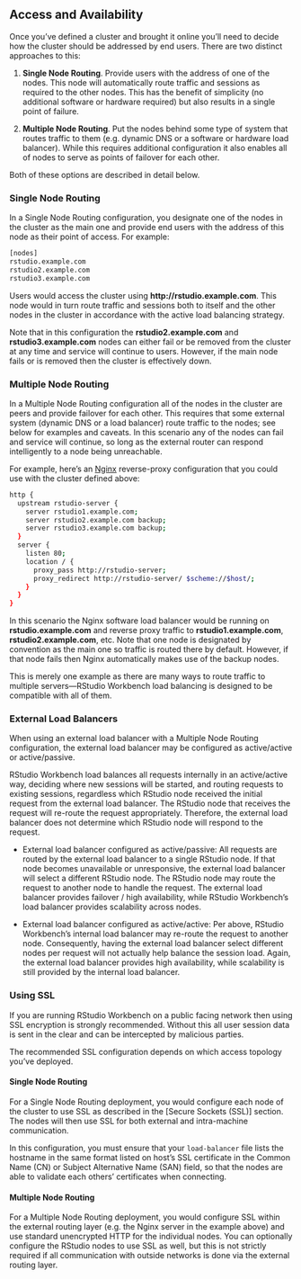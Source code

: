 ## Access and Availability

Once you've defined a cluster and brought it online you'll need to decide how the cluster should be addressed by end users. There are two distinct approaches to this:

1. **Single Node Routing**. Provide users with the address of one of the nodes. This node will automatically route traffic and sessions as required to the other nodes. This has the benefit of simplicity (no additional software or hardware required) but also results in a single point of failure.

2. **Multiple Node Routing**. Put the nodes behind some type of system that routes traffic to them (e.g. dynamic DNS or a software or hardware load balancer). While this requires additional configuration it also enables all of nodes to serve as points of failover for each other.

Both of these options are described in detail below. 

### Single Node Routing

In a Single Node Routing configuration, you designate one of the nodes in the cluster as the main one and provide end users with the address of this node as their point of access. For example:

```bash
[nodes]
rstudio.example.com
rstudio2.example.com
rstudio3.example.com
```

Users would access the cluster using **http://rstudio.example.com**. This node would in turn route traffic and sessions both to itself and the other nodes in the cluster in accordance with the active load balancing strategy.

Note that in this configuration the **rstudio2.example.com** and **rstudio3.example.com** nodes can either fail or be removed from the cluster at any time and service will continue to users. However, if the main node fails or is removed then the cluster is effectively down.


### Multiple Node Routing

In a Multiple Node Routing configuration all of the nodes in the cluster are peers and provide failover for each other. This requires that some external system (dynamic DNS or a load balancer) route traffic to the nodes; see below for examples and caveats. In this scenario any of the nodes can fail and service will continue, so long as the external router can respond intelligently to a node being unreachable. 

For example, here's an [Nginx](http://wiki.nginx.org/Main) reverse-proxy configuration that you could use with the cluster defined above:

```bash
http {
  upstream rstudio-server {
    server rstudio1.example.com;
    server rstudio2.example.com backup;
    server rstudio3.example.com backup;
  }
  server {
    listen 80;
    location / {
      proxy_pass http://rstudio-server;
      proxy_redirect http://rstudio-server/ $scheme://$host/;
    }
  }
}
```

In this scenario the Nginx software load balancer would be running on **rstudio.example.com** and reverse proxy traffic to **rstudio1.example.com**, **rstudio2.example.com**, etc. Note that one node is designated by convention as the main one so traffic is routed there by default. However, if that node fails then Nginx automatically makes use of the backup nodes.

This is merely one example as there are many ways to route traffic to multiple servers---RStudio Workbench load balancing is designed to be compatible with all of them.

### External Load Balancers

When using an external load balancer with a Multiple Node Routing configuration, the external load balancer may be configured as active/active or active/passive.

RStudio Workbench load balances all requests internally in an active/active way, deciding where new sessions will be started, and routing requests to existing sessions, regardless which RStudio node received the initial request from the external load balancer. The RStudio node that receives the request will re-route the request appropriately. Therefore, the external load balancer does not determine which RStudio node will respond to the request.

- External load balancer configured as active/passive: All requests are routed by the external load balancer to a single RStudio node. If that node becomes unavailable or unresponsive, the external load balancer will select a different RStudio node. The RStudio node may route the request to another node to handle the request. The external load balancer provides failover / high availability, while RStudio Workbench’s load balancer provides scalability across nodes.

- External load balancer configured as active/active: Per above, RStudio Workbench’s internal load balancer may re-route the request to another node. Consequently, having the external load balancer select different nodes per request will not actually help balance the session load. Again, the external load balancer provides high availability, while scalability is still provided by the internal load balancer.


### Using SSL

If you are running RStudio Workbench on a public facing network then using SSL encryption is strongly recommended. Without this all user session data is sent in the clear and can be intercepted by malicious parties.

The recommended SSL configuration depends on which access topology you've deployed.

#### Single Node Routing

For a Single Node Routing deployment, you would configure each node of the cluster to use SSL as described in the [Secure Sockets (SSL)] section. The nodes will then use SSL for both external and intra-machine communication.

::: {.callout-note}
In this configuration, you must ensure that your `load-balancer` file lists the hostname in the same format listed on host's SSL certificate in the Common Name (CN) or Subject Alternative Name (SAN) field, so that the nodes are able to validate each others' certificates when connecting.
:::

#### Multiple Node Routing

For a Multiple Node Routing deployment, you would configure SSL within the external routing layer (e.g. the Nginx server in the example above) and use standard unencrypted HTTP for the individual nodes. You can optionally configure the RStudio nodes to use SSL as well, but this is not strictly required if all communication with outside networks is done via the external routing layer.

